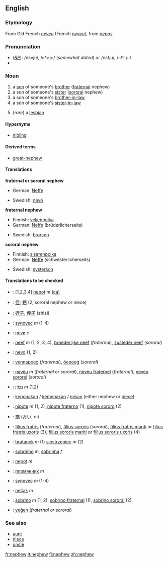 ==English==
===Etymology===
From Old French ''[[neveu]]'' (French ''[[neveu]]''), from {{L.}} ''[[nepos]]''

===Pronunciation===
*(''[[RP]]''): /nɛvju/, /<tt>nEvju</tt>/ (''somewhat dated'') ''or'' /nɛfju/, /<tt>nEfju</tt>/ 
*{{audio|en-us-nephew.ogg|Audio (US)}}

===Noun===
{{en-noun-reg}}

#a [[son]] of someone's [[brother]] ([[fraternal]] nephew)
#a son of someone's [[sister]] ([[sororal]] nephew)
#a son of someone's [[brother-in-law]]
#a son of someone's [[sister-in-law]]
#{{rfv-sense}} (''rare'') a [[lesbian]]

====Hypernyms====
*[[nibling]]

====Derived terms====
*[[great-nephew]]

====Translations====
'''fraternal or sororal nephew'''
{{top}}
*German: [[Neffe]] {{m}}
{{mid}}
*Swedish: [[nevö]] {{c}}
{{bottom}}

'''fraternal nephew'''
{{top}}
*Finnish: [[veljenpoika]]
*German: [[Neffe]] (brüderlicherseits) {{m}}
{{mid}}
*Swedish: [[brorson]] {{c}}
{{bottom}}

'''sororal nephew'''
{{top}}
*Finnish: [[sisarenpoika]]
*German: [[Neffe]] (schwesterlicherseits) {{m}}
{{mid}}
*Swedish: [[systerson]] {{c}}
{{bottom}}

====Translations to be checked====
{{checktrans}}
*{{ttbc|Catalan}}: [1,2,3,4] [[nebot]] ''m'' [[:ca:nebot|(ca)]] 
*{{ttbc|CJKV Characters}}: [[侄]]; [[甥]] (2, sororal nephew or niece)
*{{ttbc|Chinese}}: [[姪子]], [[侄子]] (zhizi)
*{{ttbc|Czech}}: [[synovec]] ''m'' (1-4)
*{{ttbc|Danish}}: [[nevø]] ''c''
*{{ttbc|Dutch}}: [[neef]] ''m'' (1, 2, 3, 4), [[broederlijke neef]] (''fraternal''), [[zusteder neef]] (''sororal'')
*{{ttbc|Esperanto}}: [[nevo]] (1, 2)
*{{ttbc|Estonian}}: [[vennapoeg]] (''fraternal''), [[õepoeg]] (''sororal'')
*{{ttbc|French}}: [[neveu]] ''m'' (''fraternal or sororal''), [[neveu fraternel]] (''fraternal''), [[neveu sororel]] (''sororal'')
*{{ttbc|Hebrew}}: [[נֶכְדָּן]] ''m'' (1,2)
*{{ttbc|Indonesian}}: [[keponakan]] / [[kemenakan]] / [[misan]] (either nephew or [[niece]])
*{{ttbc|Italian}}: [[nipote]] ''m'' (1, 2), [[nipote fraterno]] (1), [[nipote sororo]] (2)
*{{ttbc|Japanese}}: [[甥]] (おい, oi)
*{{ttbc|Latin}}: [[filius fratris]] (''fraternal''), [[filius sororis]] (''sororal''), [[filius fratris mariti]] or [[filius fratris uxoris]] (3), [[filius sororis mariti]] or [[filius sororis uxoris]] (4)
*{{ttbc|Polish}}: [[bratanek]] ''m'' (1) [[siostrzeniec]] ''m'' (2)
*{{ttbc|Portuguese}}: [[sobrinho]] ''m'', [[sobrinha]] ''f''
*{{ttbc|Romanian}}: [[nepot]] ''m''
*{{ttbc|Russian}}: [[племянник]] ''m''
*{{ttbc|Slovak}}: [[synovec]] ''m'' (1-4)
*{{ttbc|Slovene}}: [[nečak]] ''m''
*{{ttbc|Spanish}}: [[sobrino]] ''m'' (1, 2), [[sobrino fraternal]] (1), [[sobrino sororal]] (2)
*{{ttbc|Turkish}}: [[yeğen]] (''fraternal or sororal'')

===See also===
*[[aunt]]
*[[niece]]
*[[uncle]]

[[fr:nephew]]
[[it:nephew]]
[[fi:nephew]]
[[zh:nephew]]